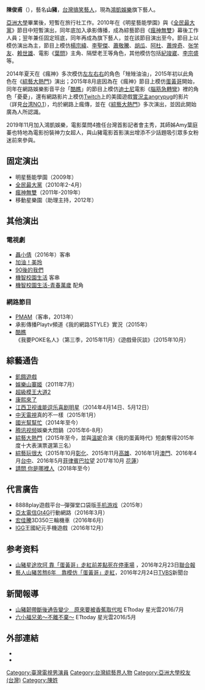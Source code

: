 {{藝人
| 圖片 = 
| 姓名 = 陳俊甫
| 類型 = 男藝人
| 圖片尺寸 =
| 圖片簡介 =
| 原名 = 
| 英文名 = Sandra Chen
| 綽號 = 山豬
| 國籍 = {{ROC}}
| 民族 =
| 籍貫 = 
| 出生日期 = {{birth_date_and_age|1985|4|17}}
| 出生地 = {{ROC|臺灣省}}[[臺南縣|臺南縣]][[後壁鄉|後壁鄉]]<br>（今臺南市後壁區）
| 逝世日期 =
| 逝世地點 =
| 職業 = 藝人、主持
| 語言 = 國語、台語
| 教育程度 = [[南光中學|南光中學]]<br>[[中國科技大學_(臺灣)|中國科技大學]]企業管理學系
| 宗教信仰 =
| 配偶 =
| 出身地 =
| 出道作 = [[瘋神無雙|瘋神無雙]]
| 出道日期 =
| 代表作 = [[蛋黃哥|蛋黃哥]]、憂憂、隔壁老王、遊戲實況主angrypig
| 活躍年代 = 2010年至今
| 唱片公司 =
| 經紀公司 = 鴻凱娛樂有限公司
| 網站 = {{facebook|crazygodsandra|山豬 陳俊甫}}
| imdb = 7364998
}}

'''陳俊甫'''（{{bd|1985年|4月17日}}），藝名'''山豬'''，[[台灣|台灣]][[搞笑藝人|搞笑藝人]]，現為[[鴻凱娛樂|鴻凱娛樂]]旗下藝人。

[[亞洲大學_(臺灣)|亞洲大學]]畢業後，短暫在旅行社工作。2010年在《明星藝能學園》與《[[全民最大黨|全民最大黨]]》節目中短暫演出，同年底加入承影傳播，成為綜藝節目《[[瘋神無雙|瘋神無雙]]》幕後工作人員；翌年兼任固定班底，同年再成為旗下藝人，並在該節目演出至今。節目上以模仿演出為主，節目上模仿[[楊宗緯|楊宗緯]]、[[李聖傑|李聖傑]]、[[蕭敬騰|蕭敬騰]]、[[胡瓜|胡瓜]]、[[阿杜|阿杜]]、[[蕭煌奇|蕭煌奇]]、[[张学友|张学友]]、[[赖世雄|赖世雄]]、電影《[[葉問_(電影)|葉問]]》主角、隔壁老王等角色，其他模仿包括[[紀竣崴|紀竣崴]]、[[李宗盛|李宗盛]]等。

2014年夏天在《瘋神》多次模仿[[左左右右|左左右右]]的角色「矬矬油油」，2015年初以此角色在《[[綜藝大熱門|綜藝大熱門]]》演出；2015年8月底因為在《瘋神》節目上模仿[[蛋黃哥|蛋黃哥]]開始，同年在網路娛樂影音平台「[[酷瞧|酷瞧]]」的節目上模仿[[迪士尼影業|迪士尼]]電影《[[腦筋急轉彎_(電影)|腦筋急轉彎]]》裡的角色「憂憂」，還有網路影片上模仿[[Twitch|Twitch]]上的美國遊戲[[實況主|實況主]]angrypug的影片（詳見[[台湾NO.1|台湾NO.1]]），均於網路上瘋傳，並在《[[綜藝大熱門|綜藝大熱門]]》多次演出，並因此開始廣為人所認識。

2019年11月加入鴻凱娛樂，電影葉問4擔任台灣首影記者會主秀，其師姊Amy葉庭蓁也特地為電影扮裝神力女超人，與山豬電影首影演出增添不少話題吸引眾多女粉迷前來參與。

==固定演出==
* 明星藝能學園（2009年）
* [[全民最大黨|全民最大黨]]（2010年2-4月）
* [[瘋神無雙|瘋神無雙]]（2011年-2019年）
* 移動星樂園（助理主持，2012年）

==其他演出==
===電視劇===
* [[聶小倩_(台灣電視劇)|聶小倩]]（2016年）客串
* [[加油！美玲|加油！美玲]]
* [[90後的我們|90後的我們]]
* [[機智校園生活|機智校園生活]] 客串
* [[機智校園生活|機智校園生活-青春萬歲]] 配角

===網路節目===
* [[PMAM|PMAM]]（客串，2013年）
* 承影傳播Playtv頻道《我的網路STYLE》實況（2015年）
* [[酷瞧|酷瞧]]《我要POKE名人》（第三季，2015年11月）《遊戲骨灰談》（2015年10月）

==綜藝通告==
*[[飢餓遊戲|飢餓遊戲]]
* [[娛樂山寨姬|娛樂山寨姬]]（2011年7月）
* [[超級模王大道2|超級模王大道2]]
* [[康熙來了|康熙來了]]
* [[江西卫视|江西卫视]][[谁能逗乐喜剧明星|谁能逗乐喜剧明星]]（2014年4月14日、5月12日）
* [[中天電視|中天電視]]真的不一樣（2015年1月）
* [[國光幫幫忙|國光幫幫忙]]（2014年至今）
* [[腾讯视频|腾讯视频]]娛樂大悶鍋（2015年6-8月）
* [[綜藝大熱門|綜藝大熱門]]（2015年至今，並與[[黃于恩|溫妮]]合演《我的蛋黃時代》短劇奪得2015年度十大表演票選第三名）
* [[綜藝玩很大|綜藝玩很大]]（2015年10月[[彰化縣|彰化]]、2015年11月[[高雄|高雄]]、2016年1月[[澳門|澳門]]、2016年4月[[台中|台中]]、2016年5月[[菲律賓|菲律賓]][[巴拉望|巴拉望]] 2017年10月 [[花蓮縣|花蓮]]）
* [[請問_你是哪裡人|請問 你是哪裡人]]（2018年至今）

==代言廣告==
* 8888play遊戲平台─彈彈堂口袋版[[手机游戏|手机游戏]]（2015年）
* [[亞太電信|亞太電信]]Gt[[4G|4G]]行動網路（2016年3月）
* [[宏佳騰|宏佳騰]]3D350三輪機車（2016年6月）
* [[IGG|IGG]]王國紀元手機遊戲（2016年12月）

== 参考资料 ==
{{reflist|2}}
*[http://udn.com/news/story/7261/1520180 山豬星途坎坷 靠「蛋黃哥」走紅前差點死在停車場] {{Wayback|url=http://udn.com/news/story/7261/1520180 |date=20160226044124 }}，2016年2月23日[[聯合報|聯合報]]
*[http://news.tvbs.com.tw/entertainment/news-641239/ 藝人山豬苦熬6年　靠模仿「蛋黃哥」走紅]，2016年2月24日[[TVBS|TVBS]]新聞台

== 新聞報導 ==
*[https://www.facebook.com/ETtodaySTAR/videos/1016651635098342/ 山豬韌帶斷後通告變少　原來要被香蕉取代啦] {{Wayback|url=https://www.facebook.com/ETtodaySTAR/videos/1016651635098342/ |date=20170309120836 }} ETtoday 星光雲2016/7月
*[https://web.archive.org/web/20160820091059/http://star.ettoday.net/news/708376 六小福兄弟～不離不棄～] ETtoday 星光雲2016/5月

==外部連結==
* {{Facebook|crazygodsandra|山豬 陳俊甫}}
* {{instagram|chenjeep|山豬 陳俊甫}}

[[Category:臺灣電視男演員|Category:臺灣電視男演員]]
[[Category:台灣綜藝界人物|Category:台灣綜藝界人物]]
[[Category:亞洲大學校友_(台灣)|Category:亞洲大學校友 (台灣)]]
[[Category:陳姓|Category:陳姓]]